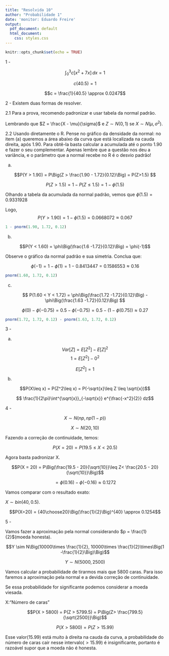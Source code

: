 ```yaml
---
title: "Resolvida 10"
author: "Probabilidade 1"
date: 'monitor: Eduardo Freire'
output:
  pdf_document: default
  html_document:
    css: styles.css
---
```


```r
knitr::opts_chunk$set(echo = TRUE)
```


1 -

$$\int_{0}^{3} c[x^2+7x] \,dx = 1$$

$$c(40.5) = 1$$

$$c = \frac{1}{40.5} \approx 0.0247$$



2 - Existem duas formas de resolver.

2.1 Para a prova, recomendo padronizar e usar tabela da normal padrão.

Lembrando que  $Z = \frac{X - \mu}{\sigma}$ e $Z\sim N(0,1)$ se $X\sim N(\mu,\sigma^2)$.

2.2 Usando diretamente o R. Pense no gráfico da densidade da normal: no item (a) queremos a área abaixo da curva que está localizada na cauda direita, após 1.90. Para obtê-la basta calcular a acumulada até o ponto 1.90 e fazer o seu complementar. Apenas lembre que a questão nos deu a variância, e o parâmetro que a normal recebe no R é o desvio padrão!


(a)

$$P(Y > 1.90) = P\Big(Z > \frac{1.90 - 1.72}{0.12}\Big) = P(Z>1.5)  $$

$$P(Z>1.5) = 1 -P(Z\leq 1.5) = 1 - \phi(1.5)$$

Olhando a tabela da acumulada da normal padrão, vemos que $\phi(1.5) = 0.9331928$


Logo, $$P(Y > 1.90) = 1 - \phi(1.5) = 0.0668072 \approx 0.067$$


```r
1 - pnorm(1.90, 1.72, 0.12)
```

(b)


$$P(Y < 1.60) = \phi\Big(\frac{1.6 -1.72}{0.12}\Big) = \phi(-1)$$

Observe o gráfico da normal padrão e sua simetria. Conclua que:

$$ \phi(-1) = 1 - \phi(1) = 1 - 0.8413447 = 0.1586553 \approx 0.16$$


```r
pnorm(1.60, 1.72, 0.12)
```


(c)


$$ P(1.60 < Y < 1.72) = \phi\Big(\frac{1.72 -1.72}{0.12}\Big) - \phi\Big(\frac{1.63 -1.72}{0.12}\Big) $$


$$ \phi(0) - \phi (-0.75) =  0.5 - \phi(-0.75) = 0.5 - (1-\phi(0.75)) \approx 0.27  $$
```r
pnorm(1.72, 1.72, 0.12) - pnorm(1.63, 1.72, 0.12)
```

3 - 

(a) 

$$Var[Z] = E[Z^2] - E[Z]^2$$
$$1 = E[Z^2] - 0^2$$


$$E[Z^2] = 1$$

(b)

$$P(X\leq x) = P(Z^2\leq x) = P(-\sqrt{x}\leq Z \leq \sqrt{x})$$

$$ \frac{1}{2\pi}\int^{\sqrt{x}}_{-\sqrt{x}} e^{\frac{-x^2}{2}} dz$$

4 -

$$X \sim N(np, np(1-p))$$


$$X \sim N(20, 10)$$




Fazendo a correção de continuidade, temos:

$$P(X = 20) = P(19.5 \leq X < 20.5)$$

Agora basta padronizar X.

$$P(X = 20) = P\Big(\frac{19.5 - 20}{\sqrt{10}}\leq Z< \frac{20.5 - 20}{\sqrt{10}}\Big)$$

$$ = \phi(0.16) - \phi(-0.16) \approx 0.1272$$

Vamos comparar com o resultado exato:


$X \sim bin(40, 0.5)$.



$$P(X=20) = {40\choose20}\Big(\frac{1}{2}\Big)^{40} \approx 0.1254$$

5 -

Vamos fazer a aproximação pela normal considerando $p = \frac{1}{2}$(moeda honesta).


$$Y \sim N\Big(10000\times \frac{1}{2}, 10000\times \frac{1}{2}\times\Big(1 -\frac{1}{2}\Big)\Big)$$

$$Y \sim N(5000, 2500)$$

Vamos calcular a probabilidade de tirarmos mais que 5800 caras. Para isso faremos a aproximação pela normal e a devida correção de continuidade.

Se essa probabilidade for significante podemos considerar a moeda viesada.

X:"Número de caras"

$$P(X > 5800) = P(Z > 5799.5) = P\Big(Z> \frac{799.5}{\sqrt{2500}}\Big)$$ 


$$P(X > 5800) = P(Z > 15.99)$$



Esse valor($15.99$) está muito à direita na cauda da curva, a probabilidade do número de caras cair nesse intervalo($>15.99$) é insignificante, portanto é razoável supor que a moeda não é honesta.


